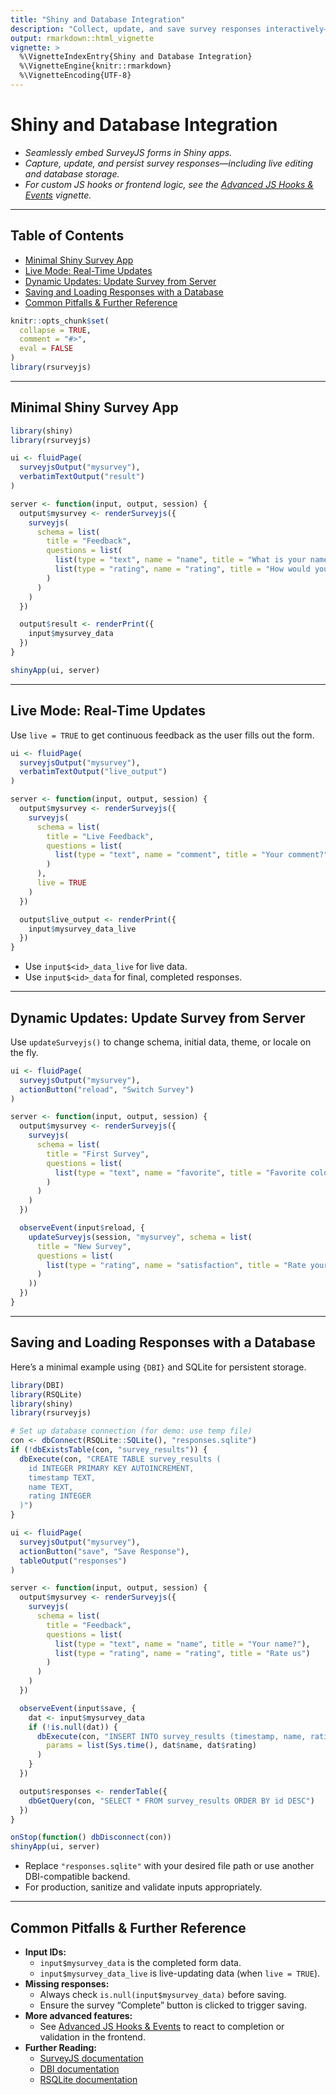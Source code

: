 ```yaml
---
title: "Shiny and Database Integration"
description: "Collect, update, and save survey responses interactively—including persistent storage and live updates in Shiny."
output: rmarkdown::html_vignette
vignette: >
  %\VignetteIndexEntry{Shiny and Database Integration}
  %\VignetteEngine{knitr::rmarkdown}
  %\VignetteEncoding{UTF-8}
---
```


# Shiny and Database Integration

- _Seamlessly embed SurveyJS forms in Shiny apps._
- _Capture, update, and persist survey responses—including live editing and database storage._
- _For custom JS hooks or frontend logic, see the [Advanced JS Hooks & Events](advanced-js-hooks--events.html) vignette._

---

## Table of Contents

- [Minimal Shiny Survey App](#minimal-shiny-survey-app)
- [Live Mode: Real-Time Updates](#live-mode-real-time-updates)
- [Dynamic Updates: Update Survey from Server](#dynamic-updates-update-survey-from-server)
- [Saving and Loading Responses with a Database](#saving-and-loading-responses-with-a-database)
- [Common Pitfalls & Further Reference](#common-pitfalls--further-reference)

```r
knitr::opts_chunk$set(
  collapse = TRUE,
  comment = "#>",
  eval = FALSE
)
library(rsurveyjs)
```

---

## Minimal Shiny Survey App

```r
library(shiny)
library(rsurveyjs)

ui <- fluidPage(
  surveyjsOutput("mysurvey"),
  verbatimTextOutput("result")
)

server <- function(input, output, session) {
  output$mysurvey <- renderSurveyjs({
    surveyjs(
      schema = list(
        title = "Feedback",
        questions = list(
          list(type = "text", name = "name", title = "What is your name?"),
          list(type = "rating", name = "rating", title = "How would you rate us?")
        )
      )
    )
  })

  output$result <- renderPrint({
    input$mysurvey_data
  })
}

shinyApp(ui, server)
```

---

## Live Mode: Real-Time Updates

Use `live = TRUE` to get continuous feedback as the user fills out the form.

```r
ui <- fluidPage(
  surveyjsOutput("mysurvey"),
  verbatimTextOutput("live_output")
)

server <- function(input, output, session) {
  output$mysurvey <- renderSurveyjs({
    surveyjs(
      schema = list(
        title = "Live Feedback",
        questions = list(
          list(type = "text", name = "comment", title = "Your comment?")
        )
      ),
      live = TRUE
    )
  })

  output$live_output <- renderPrint({
    input$mysurvey_data_live
  })
}
```

- Use `input$<id>_data_live` for live data.
- Use `input$<id>_data` for final, completed responses.

---

## Dynamic Updates: Update Survey from Server

Use `updateSurveyjs()` to change schema, initial data, theme, or locale on the fly.

```r
ui <- fluidPage(
  surveyjsOutput("mysurvey"),
  actionButton("reload", "Switch Survey")
)

server <- function(input, output, session) {
  output$mysurvey <- renderSurveyjs({
    surveyjs(
      schema = list(
        title = "First Survey",
        questions = list(
          list(type = "text", name = "favorite", title = "Favorite color?")
        )
      )
    )
  })

  observeEvent(input$reload, {
    updateSurveyjs(session, "mysurvey", schema = list(
      title = "New Survey",
      questions = list(
        list(type = "rating", name = "satisfaction", title = "Rate your satisfaction")
      )
    ))
  })
}
```

---

## Saving and Loading Responses with a Database

Here’s a minimal example using `{DBI}` and SQLite for persistent storage.

```r
library(DBI)
library(RSQLite)
library(shiny)
library(rsurveyjs)

# Set up database connection (for demo: use temp file)
con <- dbConnect(RSQLite::SQLite(), "responses.sqlite")
if (!dbExistsTable(con, "survey_results")) {
  dbExecute(con, "CREATE TABLE survey_results (
    id INTEGER PRIMARY KEY AUTOINCREMENT,
    timestamp TEXT,
    name TEXT,
    rating INTEGER
  )")
}

ui <- fluidPage(
  surveyjsOutput("mysurvey"),
  actionButton("save", "Save Response"),
  tableOutput("responses")
)

server <- function(input, output, session) {
  output$mysurvey <- renderSurveyjs({
    surveyjs(
      schema = list(
        title = "Feedback",
        questions = list(
          list(type = "text", name = "name", title = "Your name?"),
          list(type = "rating", name = "rating", title = "Rate us")
        )
      )
    )
  })

  observeEvent(input$save, {
    dat <- input$mysurvey_data
    if (!is.null(dat)) {
      dbExecute(con, "INSERT INTO survey_results (timestamp, name, rating) VALUES (?, ?, ?)",
        params = list(Sys.time(), dat$name, dat$rating)
      )
    }
  })

  output$responses <- renderTable({
    dbGetQuery(con, "SELECT * FROM survey_results ORDER BY id DESC")
  })
}

onStop(function() dbDisconnect(con))
shinyApp(ui, server)
```

- Replace `"responses.sqlite"` with your desired file path or use another DBI-compatible backend.
- For production, sanitize and validate inputs appropriately.

---

## Common Pitfalls & Further Reference

- **Input IDs:**  
  - `input$mysurvey_data` is the completed form data.  
  - `input$mysurvey_data_live` is live-updating data (when `live = TRUE`).
- **Missing responses:**  
  - Always check `is.null(input$mysurvey_data)` before saving.
  - Ensure the survey “Complete” button is clicked to trigger saving.
- **More advanced features:**  
  - See [Advanced JS Hooks & Events](advanced-js-hooks--events.html) to react to completion or validation in the frontend.
- **Further Reading:**  
  - [SurveyJS documentation](https://surveyjs.io/form-library/documentation/)
  - [DBI documentation](https://dbi.r-dbi.org/)
  - [RSQLite documentation](https://rsqlite.r-dbi.org/)

